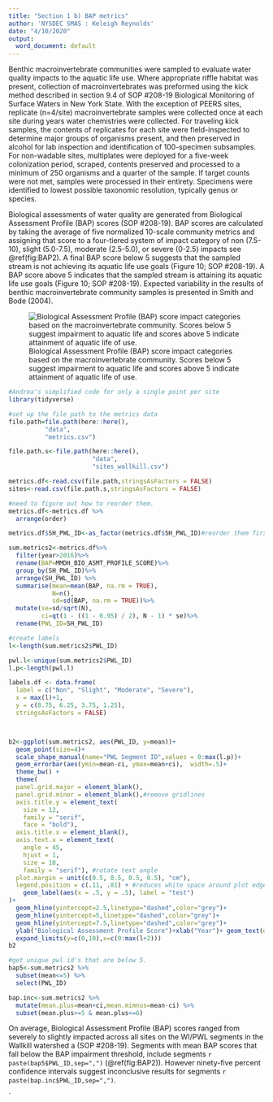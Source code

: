 ---
title: "Section 1 b) BAP metrics"
author: 'NYSDEC SMAS : Keleigh Reynolds'
date: "4/10/2020"
output:
  word_document: default
---

Benthic macroinvertebrate communities were sampled to evaluate water quality impacts to the aquatic life use. Where appropriate riffle habitat was present, collection of macroinvertebrates was preformed using the kick method described in section 9.4 of SOP #208-19 Biological Monitoring of Surface Waters in New York State. With the exception of PEERS sites, replicate (n=4/site) macroinvertebrate samples were collected once at each site during years water chemistries were collected. For traveling kick samples, the contents of replicates for each site were field-inspected to determine major groups of organisms present, and then preserved in alcohol for lab inspection and identification of 100-specimen subsamples. For non-wadable sites, multiplates were deployed for a five-week colonization period, scraped, contents preserved and processed to a minimum of 250 organisms and a quarter of the sample. If target counts were not met, samples were processed in their entirety. Specimens were identified to lowest possible taxonomic resolution, typically genus or species. 

Biological assessments of water quality are generated from Biological Assessment Profile (BAP) scores (SOP #208-19). BAP scores are calculated by taking the average of five normalized 10-scale community metrics and assigning that score to a four-tiered system of impact category of non (7.5-10), slight (5.0-7.5), moderate (2.5-5.0), or severe (0-2.5) impacts see @ref(fig:BAP2). A final BAP score below 5 suggests that the sampled stream is not achieving its aquatic life use goals (Figure 10; SOP #208-19). A BAP score above 5 indicates that the sampled stream is attaining its aquatic life use goals (Figure 10; SOP #208-19). Expected variability in the results of benthic macroinvertebrate community samples is presented in Smith and Bode (2004).

![Biological Assessment Profile (BAP) score impact categories based on the macroinvertebrate community. Scores below 5 suggest impairment to aquatic life and scores above 5 indicate attainment of aquatic life of use. ](bap.jpg)

```{r message=FALSE,warning=FALSE, echo=FALSE}
#Andrea's simplified code for only a single point per site
library(tidyverse)

#set up the file path to the metrics data
file.path=file.path(here::here(),
          "data",
          "metrics.csv")

file.path.s<-file.path(here::here(),
                       "data",
                       "sites_wallkill.csv")

metrics.df<-read.csv(file.path,stringsAsFactors = FALSE)
sites<-read.csv(file.path.s,stringsAsFactors = FALSE)
```


```{r BAP2, fig.width=7,fig.height=7, message=FALSE, warning=FALSE, echo=FALSE, fig.cap="Biological Assessment Profile (BAP) Scores and 95% confidence intervals for benthic macroinvertebrate community assessment data for the Wallkill River Survey, 2017-2019. Symbology corresponds with WI/PWL segmentation as indicated in the plot legend."}


#need to figure out how to reorder them.
metrics.df<-metrics.df %>% 
  arrange(order)

metrics.df$SH_PWL_ID<-as_factor(metrics.df$SH_PWL_ID)#reorder them first when they have all of the stuff in there

sum.metrics2<-metrics.df%>%
  filter(year>2016)%>%
  rename(BAP=MMDH_BIO_ASMT_PROFILE_SCORE)%>%
  group_by(SH_PWL_ID)%>%
  arrange(SH_PWL_ID) %>% 
  summarise(mean=mean(BAP, na.rm = TRUE),
            N=n(),
            sd=sd(BAP, na.rm = TRUE))%>%
  mutate(se=sd/sqrt(N),
         ci=qt(1 - ((1 - 0.95) / 2), N - 1) * se)%>%
  rename(PWL_ID=SH_PWL_ID)

#create labels
l<-length(sum.metrics2$PWL_ID)

pwl.l<-unique(sum.metrics2$PWL_ID)
l.p<-length(pwl.l)

labels.df <- data.frame(
  label = c("Non", "Slight", "Moderate", "Severe"),
  x = max(l)+1,
  y = c(8.75, 6.25, 3.75, 1.25),
  stringsAsFactors = FALSE)



b2<-ggplot(sum.metrics2, aes(PWL_ID, y=mean))+
  geom_point(size=4)+
  scale_shape_manual(name="PWL Segment ID",values = 0:max(l.p))+
  geom_errorbar(aes(ymin=mean-ci, ymax=mean+ci),  width=.5)+
  theme_bw() + 
  theme(
  panel.grid.major = element_blank(),
  panel.grid.minor = element_blank(),#remove gridlines
  axis.title.y = element_text(
    size = 12,
    family = "serif",
    face = "bold"),
  axis.title.x = element_blank(),
  axis.text.x = element_text(
    angle = 45,
    hjust = 1,
    size = 10,
    family = "serif"), #rotate text angle
  plot.margin = unit(c(0.5, 0.5, 0.5, 0.5), "cm"),
  legend.position = c(.11, .81) + #reduces white space around plot edges
    geom_label(aes(x = .5, y = .5), label = "test")
)+
  geom_hline(yintercept=2.5,linetype="dashed",color="grey")+
  geom_hline(yintercept=5,linetype="dashed",color="grey")+
  geom_hline(yintercept=7.5,linetype="dashed",color="grey")+
  ylab("Biological Assessment Profile Score")+xlab("Year")+ geom_text(data = labels.df, aes(max(l)+1, y, label = label), color = "black",angle=90)+
  expand_limits(y=c(0,10),x=c(0:max(l+2)))
b2

#get unique pwl id's that are below 5. 
bap5<-sum.metrics2 %>% 
  subset(mean<=5) %>% 
  select(PWL_ID)

bap.inc<-sum.metrics2 %>% 
  mutate(mean.plus=mean+ci,mean.mimnus=mean-ci) %>% 
  subset(mean.plus>=5 & mean.plus<=6)

```
 
 On average, Biological Assessment Profile (BAP) scores ranged from severely to slightly impacted across all sites on the WI/PWL segments in the Wallkill watershed a (SOP #208-19). Segments with mean BAP scores that fall below the BAP impairment threshold, include segments `r paste(bap5$PWL_ID,sep=",")` (@ref(fig:BAP2)). However ninety-five percent confidence intervals suggest inconclusive results for segments  `r paste(bap.inc$PWL_ID,sep=",")`.  



`